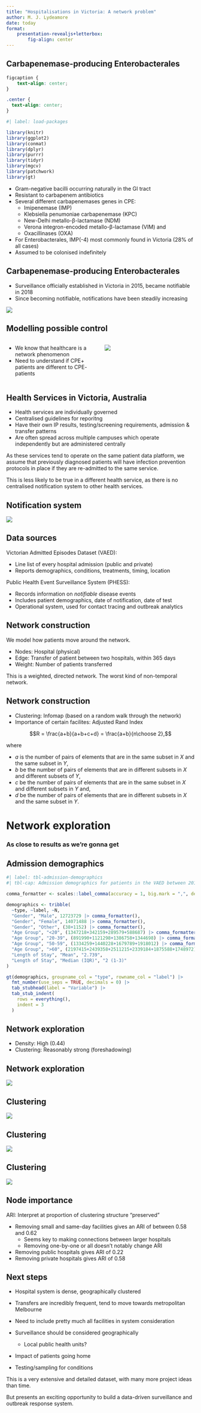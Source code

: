 ```yaml
---
title: "Hospitalisations in Victoria: A network problem"
author: M. J. Lydeamore
date: today
format:
    presentation-revealjs+letterbox:
        fig-align: center
---
```


## Carbapenemase-producing Enterobacterales {.smaller}

```css
figcaption {
    text-align: center;
}

.center {
  text-align: center;
}
```

```r
#| label: load-packages

library(knitr)
library(ggplot2)
library(conmat)
library(dplyr)
library(purrr)
library(tidyr)
library(mgcv)
library(patchwork)
library(gt)
```



* Gram-negative bacilli occurring naturally in the GI tract
* Resistant to carbapenem antibiotics
* Several different carbapenemases genes in CPE:
  * Imipenemase (IMP)
  *  Klebsiella penumoniae carbapenemase (KPC)
  *  New-Delhi metallo-β-lactamase (NDM)
  * Verona integron-encoded metallo-β-lactamase (VIM) and
  *  Oxacillinases (OXA)
*  For Enterobacterales, IMP(-4) most commonly found in Victoria (28% of all cases)
* Assumed to be colonised indefinitely

## Carbapenemase-producing Enterobacterales {.smaller}

* Surveillance officially established in Victoria in 2015, became notifiable in 2018
* Since becoming notifiable, notifications have been steadily increasing

![](images/incidence.png){fig-align="center"}

## Modelling possible control

::: {.columns}
::: {.column width='50%'}

* We know that healthcare is a network phenomenon
* Need to understand if CPE+ patients are different to CPE- patients

:::
::: {.column width='50%'}
![](images/hospinet_circle.png){fig-align="center"}
:::
:::

## Health Services in Victoria, Australia {.smaller}

* Health services are individually governed
* Centralised guidelines for reporitng
* Have their own IP results, testing/screening requirements, admission & transfer patterns
* Are often spread across multiple campuses which operate independently but are administered centrally

::: {.fragment}
As these services tend to operate on the same patient data platform, we assume that previously diagnosed patients will have infection prevention protocols in place if they are re-admitted to the same service.

This is less likely to be true in a different health service, as there is no centralised notification system to other health services.

:::

## Notification system

![](images/echidna-notification-letter.png){fig-align="center"}

## Data sources {.smaller}

Victorian Admitted Episodes Dataset (VAED):

* Line list of every hospital admission (public and private)
* Reports demographics, conditions, treatments, timing, location

Public Health Event Surveillance System (PHESS):

* Records information on *notifiable* disease events
* Includes patient demographics, date of notification, date of test
* Operational system, used for contact tracing and outbreak analytics

## Network construction

We model how patients move around the network.

* Nodes: Hospital (physical)
* Edge: Transfer of patient between two hospitals, within 365 days
* Weight: Number of patients transferred

::: {.fragment}
This is a weighted, directed network. The worst kind of non-temporal network.
:::

## Network construction {.smaller}

* Clustering: Infomap (based on a random walk through the network)
* Importance of certain facilites: Adjusted Rand Index

$$R = \frac{a+b}{a+b+c+d} = \frac{a+b}{n\choose 2},$$

where

* $a$ is the number of pairs of elements that are in the same subset in $X$ and the same subset in $Y$,
* $b$ be the number of pairs of elements that are in different subsets in $X$ and different subsets of $Y$,
* $c$ be the number of pairs of elements that are in the same subset in $X$ and different subsets in $Y$ and,
* $d$ be the number of pairs of elements that are in different subsets in $X$ and the same subset in $Y$.

# Network exploration

::: {.fragment}
### As close to results as we're gonna get
:::

## Admission demographics

```r
#| label: tbl-admission-demographics
#| tbl-cap: Admission demographics for patients in the VAED between 2011 and 2019.

comma_formatter <- scales::label_comma(accuracy = 1, big.mark = ",", decimal.mark = ".")

demographics <- tribble(
  ~type, ~label, ~N,
  "Gender", "Male", 12723729 |> comma_formatter(),
  "Gender", "Female", 14071488 |> comma_formatter(),
  "Gender", "Other", (38+1152) |> comma_formatter(),
  "Age Group", "<20", (1347218+342159+289579+588687) |> comma_formatter(),
  "Age Group", "20-39", (891990+1121298+1386758+1344698) |> comma_formatter(),
  "Age Group", "50-59", (1334259+1440228+1679789+1918012) |> comma_formatter(),
  "Age Group", ">60", (2197415+2439358+2511215+2339184+1875588+1748972) |> comma_formatter(),
  "Length of Stay", "Mean", "2.739",
  "Length of Stay", "Median (IQR)", "2 (1-3)"
)

gt(demographics, groupname_col = "type", rowname_col = "label") |>
  fmt_number(use_seps = TRUE, decimals = 0) |>
  tab_stubhead(label = "Variable") |>
  tab_stub_indent(
    rows = everything(),
    indent = 3
  )
```

## Network exploration

* Density: High (0.44)
* Clustering: Reasonably strong (foreshadowing)

## Network exploration

![](images/fig-degree-distribution-1.png){fig-align="center"}

## Clustering

![](images/num-facilities-by-cluster-1.png){fig-align="center"}

## Clustering

![](images/fig-cluster-maps-1.png){fig-align="center"}

## Clustering

![](images/fig-cluster-maps-2.png){fig-align="center"}

## Node importance

ARI: Interpret at proportion of clustering structure "preserved"

::: {.fragment .incremental}
* Removing small and same-day facilities gives an ARI of between 0.58 and 0.62
  * Seems key to making connections between larger hospitals
  * Removing one-by-one or all doesn't notably change ARI
* Removing public hospitals gives ARI of 0.22
* Removing private hospitals gives ARI of 0.58
:::

## Next steps {.smaller}

::: {.incremental}

* Hospital system is dense, geographically clustered
* Transfers are incredibly frequent, tend to move towards metropolitan Melbourne
* Need to include pretty much all facilities in system consideration

* Surveillance should be considered geographically
  * Local public health units?
* Impact of patients going home
* Testing/sampling for conditions

:::

::: {.fragment}
This is a very extensive and detailed dataset, with many more project ideas than time.

But presents an exciting opportunity to build a data-driven surveillance and outbreak response system.
:::